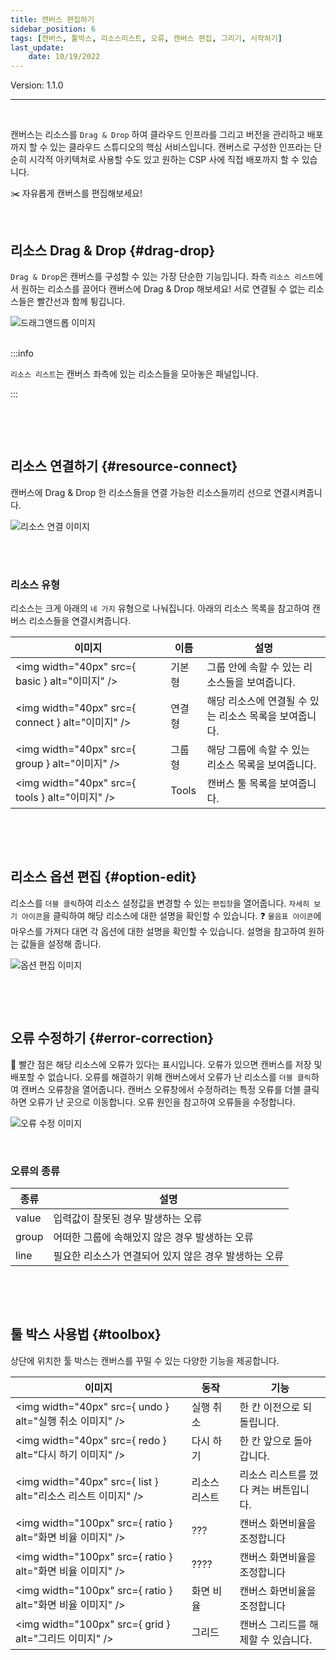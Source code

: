 ```yaml
---
title: 캔버스 편집하기
sidebar_position: 6
tags: [캔버스, 툴박스, 리소스리스트, 오류, 캔버스 편집, 그리기, 시작하기]
last_update: 
    date: 10/19/2022
---
```



<span className="theme-doc-version-badge badge badge--secondary">
    Version: 1.1.0
</span>

<hr />
<br />

캔버스는 리소스를 ```Drag & Drop``` 하여 클라우드 인프라를 그리고 버전을 관리하고 배포까지 할 수 있는 <highlight color="#206FD6">클라우드 스튜디오의 핵심 서비스</highlight>입니다.
캔버스로 구성한 인프라는 단순히 시각적 아키텍처로 사용할 수도 있고 원하는 CSP 사에 직접 배포까지 할 수 있습니다.


✂️ 자유롭게 캔버스를 편집해보세요! 

<p>&nbsp;</p>

## 리소스 Drag & Drop {#drag-drop}

```Drag & Drop```은 캔버스를 구성할 수 있는 가장 단순한 기능입니다.
좌측 ```리소스 리스트```에서 원하는 리소스를 끌어다 캔버스에 Drag & Drop 해보세요!
서로 연결될 수 없는 리소스들은 빨간선과 함께 튕깁니다.

<div className={styles.imgWrap}>
    <img src={ dragDrop } alt="드래그앤드롭 이미지" />
</div>

<br />

:::info

``리소스 리스트``는 캔버스 좌측에 있는 리소스들을 모아놓은 패널입니다.

:::

<p>&nbsp;</p>
<p>&nbsp;</p>

## 리소스 연결하기 {#resource-connect}
캔버스에 Drag & Drop 한 리소스들을 연결 가능한 리소스들끼리 선으로 연결시켜줍니다.

<div className={styles.imgWrap}>
    <img src={ lineConnection } alt="리소스 연결 이미지" />
</div>

<br /><br />

### 리소스 유형

리소스는 크게 아래의 ```네 가지``` 유형으로 나눠집니다. 아래의 리소스 목록을 참고하여 캔버스 리소스들을 연결시켜줍니다.

| 이미지       | 이름         | 설명         |
| ---------- | -------------- | ------------ |
| <img width="40px" src={ basic } alt="이미지" />    | 기본형     | 그룹 안에 속할 수 있는 리소스들을 보여줍니다.  |       
| <img width="40px" src={ connect } alt="이미지" />  | 연결형    | 해당 리소스에 연결될 수 있는 리소스 목록을 보여줍니다.   |
| <img width="40px" src={ group } alt="이미지" />   | 그룹형        | 해당 그룹에 속할 수 있는 리소스 목록을 보여줍니다.  |
| <img width="40px" src={ tools } alt="이미지" />   |    Tools     | 캔버스 툴 목록을 보여줍니다.  |

<p>&nbsp;</p>
<p>&nbsp;</p>

## 리소스 옵션 편집 {#option-edit}
리소스를 ```더블 클릭```하여 리소스 설정값을 변경할 수 있는 ```편집창```을 열어줍니다.
```자세히 보기 아이콘```을 클릭하여 해당 리소스에 대한 설명을 확인할 수 있습니다.
❓ ```물음표 아이콘```에 마우스를 가져다 대면 각 옵션에 대한 설명을 확인할 수 있습니다. 설명을 참고하여 원하는 값들을 설정해 줍니다.

<div className={styles.imgWrap}>
    <img src={ edit } alt="옵션 편집 이미지" />
</div>

<p>&nbsp;</p>
<p>&nbsp;</p>

## 오류 수정하기 {#error-correction}
🔴 빨간 점은 해당 리소스에 오류가 있다는 표시입니다.  <highlight color="#FF7272">오류가 있으면 캔버스를 저장 및 배포할 수 없습니다.</highlight>
오류를 해결하기 위해 캔버스에서 오류가 난 리소스를 ```더블 클릭```하여 캔버스 오류창을 열어줍니다.
캔버스 오류창에서 수정하려는 특정 오류를 더블 클릭하면 오류가 난 곳으로 이동합니다. 오류 원인을 참고하여 오류들을 수정합니다.

<div className={styles.imgWrap}>
    <img src={ error } alt="오류 수정 이미지" />
</div>

<p>&nbsp;</p>

### 오류의 종류

| 종류       | 설명        | 
| ---------- | -------------- | 
|  value | 입력값이 잘못된 경우 발생하는 오류     |     
| group | 어떠한 그룹에 속해있지 않은 경우 발생하는 오류    | 
| line | 필요한 리소스가 연결되어 있지 않은 경우 발생하는 오류     | 

<p>&nbsp;</p>
<p>&nbsp;</p>

## 툴 박스 사용법 {#toolbox}
상단에 위치한 툴 박스는 캔버스를 꾸밀 수 있는 다양한 기능을 제공합니다.

| 이미지       | 동작           | 기능         |
| ---------- | -------------- | ------------ |
| <img width="40px" src={ undo } alt="실행 취소 이미지" />    | 실행 취소       | 한 칸 이전으로 되돌립니다.   |       
| <img width="40px" src={ redo } alt="다시 하기 이미지" />  | 다시 하기       | 한 칸 앞으로 돌아갑니다.     |
| <img width="40px" src={ list } alt="리소스 리스트  이미지" />   | 리소스 리스트        | 리소스 리스트를 껐다 켜는 버튼입니다.      |
| <img width="100px" src={ ratio } alt="화면 비율 이미지" />    | ???       | 캔버스 화면비율을 조정합니다      |
| <img width="100px" src={ ratio } alt="화면 비율 이미지" />    | ????        | 캔버스 화면비율을 조정합니다      |
| <img width="100px" src={ ratio } alt="화면 비율 이미지" />    | 화면 비율        | 캔버스 화면비율을 조정합니다      |
| <img width="100px" src={ grid } alt="그리드 이미지" />    | 그리드       | 캔버스 그리드를 해제할 수 있습니다.      |


